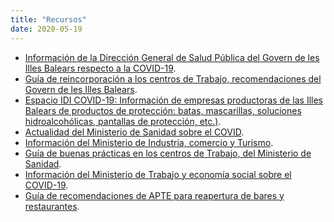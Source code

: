 ```yaml
---
title: "Recursos"
date: 2020-05-19
---
```


 - [Información de la Dirección General de Salud Pública del Govern de les Illes Balears respecto a la COVID-19](https://www.caib.es/sites/coronavirus/es/portada/).
 - [Guía de reincorporación a los centros de Trabajo, recomendaciones del Govern de les Illes Balears](https://www.caib.es/sites/coronavirus/es/reincorporacio_als_llocs_de_feina/).
 - [Espacio IDI COVID-19: Información de empresas productoras de las Illes Balears de productos de protección: batas, mascarillas, soluciones hidroalcohólicas, pantallas de protección, etc.)](https://sites.google.com/view/espai-idi-covid19/inici/pagina-principal-castellano).
 - [Actualidad del Ministerio de Sanidad sobre el COVID](https://www.mscbs.gob.es/profesionales/saludPublica/ccayes/alertasActual/nCov-China/home.htm).
 - [Información del Ministerio de Industria, comercio y Turismo](https://www.mincotur.gob.es/es-es/COVID-19/Paginas/COVID-19.aspx).
 - [Guía de buenas prácticas en los centros de Trabajo, del Ministerio de Sanidad](https://www.mscbs.gob.es/gabinetePrensa/notaPrensa/pdf/GUIA110420172227802.pdf).
 - [Información del Ministerio de Trabajo y economía social sobre el COVID-19](http://prensa.empleo.gob.es/WebPrensa/noticias/laboral/detalle/3770).
 - [Guía de recomendaciones de APTE para reapertura de bares  y restaurantes](https://www.apte.org/res/uploads/GUÍA_RECOMENDACIONES_PARA_REAPERTURA_DE_BARES_Y_RESTAURANTES.pdf).
